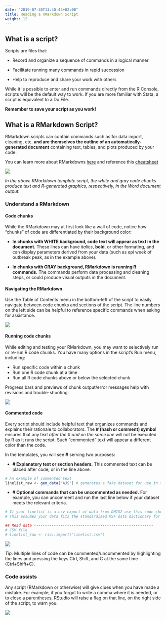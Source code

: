 ```yaml
---
date: "2019-07-30T13:30:45+02:00"
title: Reading a RMarkdown Script
weight: 12
---
```

## What is a script?  
Scripts are files that:  

* Record and organize a sequence of commands in a logical manner  

* Facilitate running many commands in rapid succession  

* Help to reproduce and share your work with others  

While it is possible to enter and run commands directly from the R Console, scripts will be the default way to work. If you are more familiar with Stata, a script is equivalent to a Do File.


**Remember to save your script as you work!** 


## What is a RMarkdown Script?

RMarkdown scripts can contain commands such as for data import, cleaning, etc. **and are themselves the outline of an automatically-generated document** containing text, tables, and plots produced by your code.

You can learn more about RMarkdowns [here](https://rmarkdown.rstudio.com/lesson-1.html) and reference this [cheatsheet](https://www.rstudio.com/wp-content/uploads/2016/03/rmarkdown-cheatsheet-2.0.pdf)  

![](/images/RMarkdown_transformation.png)

*In the above RMarkdown template script, the white and gray code chunks produce text and R-generated graphics, respectively, in the Word document output.*  

### Understand a RMarkdown  

#### Code chunks

While the RMarkdown may at first look like a wall of code, notice how "chunks" of code are differentiated by their background color:  

* **In chunks with WHITE background, code text will appear as text in the document.** These lines can have *italics*, **bold**, or other formating, and can display parameters derived from your data (such as epi week of outbreak peak, as in the example above).  

* **In chunks with GRAY background, RMarkdown is running R commands.** The commands perform data processing and cleaning steps, or could produce visual outputs in the document.    


#### Navigating the RMarkdown  

Use the Table of Contents menu in the bottom-left of the script to easily navigate between code chunks and sections of the script. The line numbers on the left side can be helpful to reference specific commands when asking for assistance.  

![](/images/Table_of_Contents.gif)

#### Running code chunks  
While editing and testing your RMarkdown, you may want to selectively run or re-run R code chunks. You have many options in the script's Run menu, including:  

* Run specific code within a chunk  
* Run one R code chunk at a time  
* Run all R code chunks above or below the selected chunk  

Progress bars and previews of chunk output/error messages help with revisions and trouble-shooting.

![](/images/Running_Chunks.gif)


#### Commented code  

Every script should include helpful text that organizes commands and explains their rationale to collaborators. The **# (hash or comment) symbol** ensures that any text *after the # and on the same line* will not be executed by R as it runs the script. Such "commented" text will appear a different color than the code.  

In the templates, you will see **#** serving two purposes:  

* **# Explanatory text or section headers.** This commented text can be placed after code, or in the line above.
```r
# An example of commented text  
linelist_raw <- gen_data("AJS") # generates a fake dataset for use in this template
```
* **# Optional commands that can be uncommented as needed.** For example, you can uncomment and run the last line below if your dataset meets the relevant criteria. 
``` r
# If your linelist is a csv export of data from DHIS2 use this code chunk
# This assumes your data fits the standardised MSF data dictionary for this disease

## Read data ------------------------------------------------------
# CSV file
# linelist_raw <- rio::import("linelist.csv")
```

![](/images/Commented_Lines.png)

*Tip*: Multiple lines of code can be commented/uncommented by highlighting the lines and pressing the keys Ctrl, Shift, and C at the same time (Ctrl+Shift+C).  


### Code assists  
Any script (RMarkdown or otherwise) will give clues when you have made a mistake. For example, if you forgot to write a comma where it is needed, or to close a parentheses, RStudio will raise a flag on that line, on the right side of the script, to warn you.  

![](/images/Warnings_and_Errors.png)
